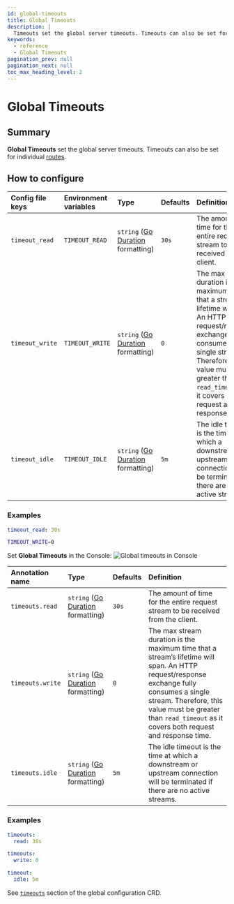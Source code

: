 ```yaml
---
id: global-timeouts
title: Global Timeouts
description: |
  Timeouts set the global server timeouts. Timeouts can also be set for individual routes.
keywords:
  - reference
  - Global Timeouts
pagination_prev: null
pagination_next: null
toc_max_heading_level: 2
---
```



# Global Timeouts

## Summary

**Global Timeouts** set the global server timeouts. Timeouts can also be set for individual [routes](/docs/reference/routes).

## How to configure

<Tabs>
<TabItem value="Core" label="Core">

| **Config file keys** | **Environment variables** | **Type** | **Defaults** | **Definition** |
| :-- | :-- | :-- | :-- | :-- |
| `timeout_read` | `TIMEOUT_READ` | `string` ([Go Duration](https://golang.org/pkg/time/#Duration.String) formatting) | `30s` | The amount of time for the entire request stream to be received from the client. |
| `timeout_write` | `TIMEOUT_WRITE` | `string` ([Go Duration](https://golang.org/pkg/time/#Duration.String) formatting) | `0` | The max stream duration is the maximum time that a stream’s lifetime will span. An HTTP request/response exchange fully consumes a single stream. Therefore, this value must be greater than `read_timeout` as it covers both request and response time. |
| `timeout_idle` | `TIMEOUT_IDLE` | `string` ([Go Duration](https://golang.org/pkg/time/#Duration.String) formatting) | `5m` | The idle timeout is the time at which a downstream or upstream connection will be terminated if there are no active streams. |

### Examples

```yaml
timeout_read: 30s
```

```bash
TIMEOUT_WRITE=0
```

</TabItem>
<TabItem value="Enterprise" label="Enterprise">

Set **Global Timeouts** in the Console: ![Global timeouts in Console](./img/timeouts/timeouts-default.png)

</TabItem>
<TabItem value="Kubernetes" label="Kubernetes">

| **Annotation name** | **Type** | **Defaults** | **Definition** |
| :-- | :-- | :-- | :-- |
| `timeouts.read` | `string` ([Go Duration](https://golang.org/pkg/time/#Duration.String) formatting) | `30s` | The amount of time for the entire request stream to be received from the client. |
| `timeouts.write` | `string` ([Go Duration](https://golang.org/pkg/time/#Duration.String) formatting) | `0` | The max stream duration is the maximum time that a stream’s lifetime will span. An HTTP request/response exchange fully consumes a single stream. Therefore, this value must be greater than `read_timeout` as it covers both request and response time. |
| `timeouts.idle` | `string` ([Go Duration](https://golang.org/pkg/time/#Duration.String) formatting) | `5m` | The idle timeout is the time at which a downstream or upstream connection will be terminated if there are no active streams. |

### Examples

```yaml
timeouts:
  read: 30s
```

```yaml
timeouts:
  write: 0
```

```yaml
timeout:
  idle: 5m
```

See [`timeouts`](/docs/deploy/k8s/reference#timeouts) section of the global configuration CRD.

</TabItem>
</Tabs>
